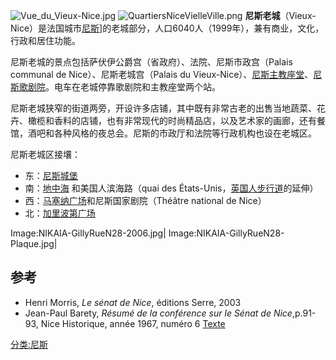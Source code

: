 [[File:Vue_du_Vieux-Nice.jpg|right]]
[[File:QuartiersNiceVielleVille.png|right]] 
'''尼斯老城'''（Vieux-Nice）是法国城市[[尼斯|尼斯]]]的老城部分，人口6040人（1999年），兼有商业，文化，行政和居住功能。

尼斯老城的景点包括萨伏伊公爵宫（省政府）、法院、尼斯市政宫（Palais communal de Nice）、尼斯老城宫（Palais du Vieux-Nice）、[[尼斯主教座堂|尼斯主教座堂]]、[[尼斯歌剧院|尼斯歌剧院]]。电车在老城停靠歌剧院和主教座堂两个站。

尼斯老城狭窄的街道两旁，开设许多店铺，其中既有非常古老的出售当地蔬菜、花卉、橄榄和香料的店铺，也有非常现代的时尚精品店，以及艺术家的画廊，还有餐馆，酒吧和各种风格的夜总会。尼斯的市政厅和法院等行政机构也设在老城区。

尼斯老城区接壤：
*东：[[尼斯城堡|尼斯城堡]] 
*南：[[地中海|地中海]] 和美国人滨海路（quai des États-Unis，[[英国人步行道|英国人步行道]]的延伸）
*西：[[马塞纳广场|马塞纳广场]]和尼斯国家剧院（Théâtre national de Nice）
*北：[[加里波第广场|加里波第广场]]

<gallery>
Image:NIKAIA-GillyRueN28-2006.jpg|
Image:NIKAIA-GillyRueN28-Plaque.jpg|
</gallery>

== 参考 ==
<references />
* Henri Morris, ''Le sénat de Nice'', éditions Serre, 2003 {{ISBN|2-86410-397-4}}
* Jean-Paul Barety, ''Résumé de la conférence sur le Sénat de Nice'',p.91-93, Nice Historique, année 1967, numéro 6 [http://www.nicehistorique.org/vwr/?nav=Index&document=461 Texte] {{Wayback|url=http://www.nicehistorique.org/vwr/?nav=Index&document=461 |date=20201114221125 }}
[[分类:尼斯|分类:尼斯]]